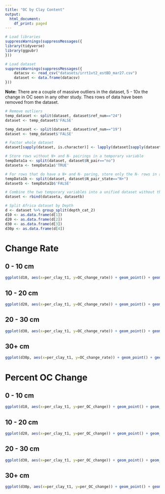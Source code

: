 ```yaml
---
title: "OC by Clay Content"
output:
  html_document:
    df_print: paged
---
```


```r
# Load libraries
suppressWarnings(suppressMessages({
library(tidyverse)
library(ggpubr)
}))
```

```r
# Load dataset
suppressWarnings(suppressMessages({
    datacsv <- read_csv("datasets/irrt1vt2_estBD_mar27.csv")
    dataset <- data.frame(datacsv)
}))
```

<b>Note:</b> There are a couple of massive outliers in the dataset, 5 - 10x the change in OC seen in any other study.  Thes rows of data have been removed from the dataset.

```r
# Remove outliers
temp_dataset <- split(dataset, dataset$ref_num=="24")
dataset <- temp_dataset$'FALSE'

temp_dataset <- split(dataset, dataset$ref_num=="19")
dataset <- temp_dataset$'FALSE'
```

```r
# Factor whole dataset
dataset[sapply(dataset, is.character)] <- lapply(dataset[sapply(dataset, is.character)], as.factor)

# Store rows without N+ and N- pairings in a temporary variable
tempData1a <- split(dataset, dataset$N_pair=="no")
dataseta <- tempData1a$'TRUE'

# For rows that do have a N+ and N- paring, store only the N- rows in a temporary variable
tempData1b <- split(dataset, dataset$N_pair_state=="N+")
datasetb <- tempData1b$'FALSE'

# Combine the two temporary variables into a unified dataset without the N+ treatments where such pairings exist in the dataset
dataset <- rbind(dataseta, datasetb)

# Split Africa dataset by Depth
d <- dataset %>% group_split(depth_cat_2)
d10 <- as.data.frame(d[1])
d20 <- as.data.frame(d[2])
d30 <- as.data.frame(d[3])
d30p <- as.data.frame(d[4])
```


# Change Rate
## 0 - 10 cm 

```r
ggplot(d10, aes(x=per_clay_t1, y=OC_change_rate)) + geom_point() + geom_smooth(method=lm) + ggtitle("OC Change Rate by Clay Content at 0 - 10 cm")
```


## 10 - 20 cm 

```r
ggplot(d20, aes(x=per_clay_t1, y=OC_change_rate)) + geom_point() + geom_smooth(method=lm) + ggtitle("OC Change Rate by Clay Content at 10 - 20 cm")
```


## 20 - 30 cm 

```r
ggplot(d30, aes(x=per_clay_t1, y=OC_change_rate)) + geom_point() + geom_smooth(method=lm) + ggtitle("OC Change Rate by Clay Content at 20 - 30 cm")
```


## 30+ cm 

```r
ggplot(d30p, aes(x=per_clay_t1, y=OC_change_rate)) + geom_point() + geom_smooth(method=lm) + ggtitle("OC Change Rate by Clay Content at 30+ cm")
```



# Percent OC Change
## 0 - 10 cm 

```r
ggplot(d10, aes(x=per_clay_t1, y=per_OC_change)) + geom_point() + geom_smooth(method=lm) + ggtitle("Percept OC Change by Clay Content at 0 - 10 cm")
```


## 10 - 20 cm 

```r
ggplot(d20, aes(x=per_clay_t1, y=per_OC_change)) + geom_point() + geom_smooth(method=lm) + ggtitle("Percept OC Change by Clay Content at 10 - 20 cm")
```


## 20 - 30 cm 

```r
ggplot(d30, aes(x=per_clay_t1, y=per_OC_change)) + geom_point() + geom_smooth(method=lm) + ggtitle("Percept OC Change by Clay Content at 20 - 30 cm")
```


## 30+ cm 

```r
ggplot(d30p, aes(x=per_clay_t1, y=per_OC_change)) + geom_point() + geom_smooth(method=lm) + ggtitle("Percept OC Change by Clay Content at 30+ cm")
```


